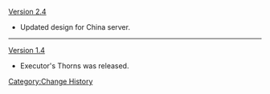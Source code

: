 [[Version 2.4]]
* Updated design for China server.
----
[[Version 1.4]]
* Executor's Thorns was released.
<noinclude>[[Category:Change History]]</noinclude>